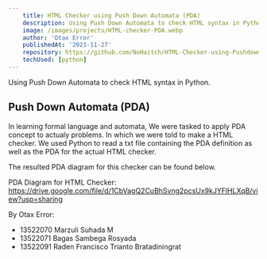 ```yaml
---
    title: HTML Checker using Push Down Automata (PDA)
    description: Using Push Down Automata to check HTML syntax in Python.
    image: /images/projects/HTML-checker-PDA.webp
    author: 'Otax Error'
    publishedAt: '2023-11-27'
    repository: https://github.com/NoHaitch/HTML-Checker-using-Pushdown-Automata
    techUsed: [python]
---
```


Using Push Down Automata to check HTML syntax in Python.

## Push Down Automata (PDA)

In learning formal language and automata, We were tasked to apply PDA concept to actualy problems. In which we were told to make a HTML checker.
We used Python to read a txt file containing the PDA definition as well as the PDA for the actual HTML checker.


The resulted PDA diagram for this checker can be found below.


PDA Diagram for HTML Checker: https://drive.google.com/file/d/1CbVagQ2CuBhSvng2pcsUx9kJYFlHLXqB/view?usp=sharing


By Otax Error:
- 13522070 Marzuli Suhada M
- 13522071 Bagas Sambega Rosyada
- 13522091 Raden Francisco Trianto Bratadiningrat